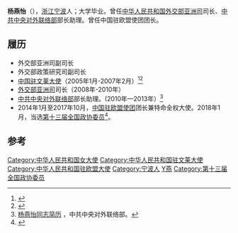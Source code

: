 '''杨燕怡'''（{{bd|1955年|6月||catIdx=Y杨}}），[[浙江|浙江]][[宁波|宁波]]人；大学毕业。曾任[[中华人民共和国外交部亚洲司|中华人民共和国外交部亚洲司]]司长、[[中共中央对外联络部|中共中央对外联络部]]部长助理。曾任中国驻欧盟使团团长。

==履历==
*外交部亚洲司副司长
*外交部政策研究司副司长
*[[中国驻文莱大使|中国驻文莱大使]]（2005年1月-2007年2月）<ref>{{Cite web |url=http://news.xinhuanet.com/newscenter/2005-03/08/content_2669326.htm |title=杨燕怡出任驻文莱达鲁萨兰国大使 |access-date=2010-07-12 |archive-date=2014-08-09 |archive-url=https://web.archive.org/web/20140809050127/http://news.xinhuanet.com/newscenter/2005-03/08/content_2669326.htm |dead-url=no }}</ref><ref>{{cite web|author=中华人民共和国外交部|title=中国驻文莱历任大使|url=http://www.mfa.gov.cn/chn/pds/ziliao/wjrw/2167/2168/t9145.htm|publisher=中华人民共和国外交部|accessdate=2012-03-03}}</ref>
*[[中华人民共和国外交部亚洲司|外交部亚洲司]]司长（2008年-2010年）
*[[中共中央对外联络部|中共中央对外联络部]]部长助理。(2010年—2013年）<ref name="测试">[http://www.idcpc.org.cn/about/yyy.htm 杨燕怡同志简历] {{webarchive|url=https://web.archive.org/web/20120827185223/http://www.idcpc.org.cn/about/yyy.htm |date=2012-08-27 }}，中共中央对外联络部。</ref>
* 2014年1月至2017年10月，[[中国驻欧盟使团|中国驻欧盟使团]]团长兼特命全权大使。2018年1月，当选[[中国人民政治协商会议第十三届全国委员会委员名单|第十三届全国政协委员]]<ref>{{Cite web|url=http://sports.163.com/18/0126/06/D92BRKK400051C89.html|title=中国人民政治协商会议第十三届全国委员会委员名单|accessdate=2018-01-26|last=|work=网易|archive-url=https://web.archive.org/web/20180127143232/http://sports.163.com/18/0126/06/D92BRKK400051C89.html|archive-date=2018-01-27|dead-url=yes}}</ref>。

== 参考 ==

{{Reflist|2}}

{{reflist}}
{{start box}}
{{s-dip}}
{{succession box|[[魏苇|魏苇]]|[[佟晓玲|佟晓玲]]|[[中国驻文莱大使列表|中华人民共和国驻文莱大使]]|2005年1月-2007年2月}}
{{succession box|[[吳海龍|吳海龍]]|[[張明|張明]]|[[中國駐歐盟使團大使列表|中華人民共和國駐歐盟使團大使]]|2014年1月－2017年10月}}
{{end box}}

{{DEFAULTSORT:Yang楊}}
[[Category:中华人民共和国女大使|Category:中华人民共和国女大使]]
[[Category:中华人民共和国驻文莱大使|Category:中华人民共和国驻文莱大使]]
[[Category:中华人民共和国驻欧盟大使|Category:中华人民共和国驻欧盟大使]]
[[Category:宁波人|Category:宁波人]]
[[Category:杨姓|Y燕]]
[[Category:第十三届全国政协委员|Category:第十三届全国政协委员]]


{{中国政治人物小作品}}